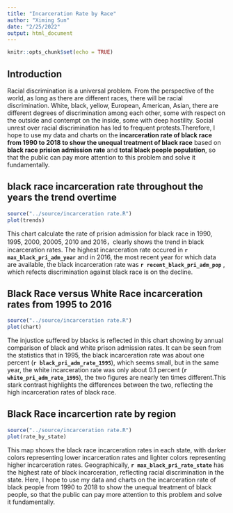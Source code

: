 ```yaml
---
title: "Incarceration Rate by Race"
author: "Ximing Sun"
date: "2/25/2022"
output: html_document
---
```


```r
knitr::opts_chunk$set(echo = TRUE)
```

## Introduction

Racial discrimination is a universal problem. From the perspective of the world, as long as there are different races, there will be racial discrimination. White, black, yellow, European, American, Asian, there are different degrees of discrimination among each other, some with respect on the outside and contempt on the inside, some with deep hostility. Social unrest over racial discrimination has led to frequent protests.Therefore, I hope to use my data and charts on the **incarceration rate of black race from 1990 to 2018 to show the unequal treatment of black race** based on **black race prision admission rate** and **total black people population**, so that the public can pay more attention to this problem and solve it fundamentally. 


## black race incarceration rate throughout the years the trend overtime
```r
source("../source/incarceration rate.R")
plot(trends)
```

This chart calculate the rate of prision admission for black race in 1990, 1995, 2000, 20005, 2010 and 2016，clearly shows the trend in black incarceration rates. The highest incarceration rate occured in **`r max_black_pri_adm_year`** and in 2016, the most recent year for which data are available, the black incarceration rate was **`r recent_black_pri_adm_pop `** , which refects discrimination against black race is on the decline.

## Black Race versus White Race incarceration rates from 1995 to 2016

```r
source("../source/incarceration rate.R")
plot(chart)
```

The injustice suffered by blacks is reflected in this chart showing by annual comparison of black and white prison admission rates. It can be seen from the statistics that in 1995, the black incarceration rate was about one percent (**`r black_pri_adm_rate_1995`**), which seems small, but in the same year, the white incarceration rate was only about 0.1 percent (**`r white_pri_adm_rate_1995`**), the two figures are nearly ten times different.This stark contrast highlights the differences between the two, reflecting the high incarceration rates of black race.

## Black Race incarcertion rate by region

```r
source("../source/incarceration rate.R")
plot(rate_by_state)
```

This map shows the black race incarceration rates in each state, with darker colors representing lower incarceration rates and lighter colors representing higher incarceration rates. Geographically, **`r max_black_pri_rate_state`** has the highest rate of black incarceration, reflecting racial discrimination in the state. Here, I hope to use my data and charts on the incarceration rate of black people from 1990 to 2018 to show the unequal treatment of black people, so that the public can pay more attention to this problem and solve it fundamentally. 

